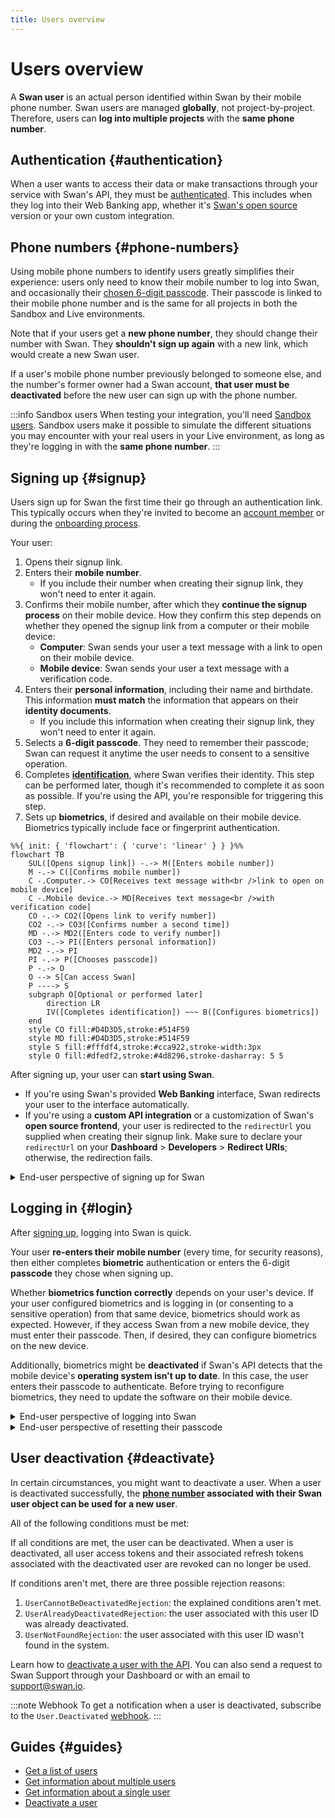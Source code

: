 ```yaml
---
title: Users overview
---
```


# Users overview

A **Swan user** is an actual person identified within Swan by their mobile phone number.
Swan users are managed **globally**, not project-by-project.
Therefore, users can **log into multiple projects** with the **same phone number**.

## Authentication {#authentication}

When a user wants to access their data or make transactions through your service with Swan's API, they must be [authenticated](../../developers/using-api/authentication/index.mdx).
This includes when they log into their Web Banking app, whether it's [Swan's open source](https://swan-io.github.io/swan-partner-frontend/getting-started/) version or your own custom integration.

## Phone numbers {#phone-numbers}

Using mobile phone numbers to identify users greatly simplifies their experience: users only need to know their mobile number to log into Swan, and occasionally their [chosen 6-digit passcode](#signup).
Their passcode is linked to their mobile phone number and is the same for all projects in both the Sandbox and Live environments.

Note that if your users get a **new phone number**, they should change their number with Swan.
They **shouldn't sign up again** with a new link, which would create a new Swan user.

If a user's mobile phone number previously belonged to someone else, and the number's former owner had a Swan account, **that user must be deactivated** before the new user can sign up with the phone number.

:::info Sandbox users
When testing your integration, you'll need [Sandbox users](../../developers/tools/sandbox-users.mdx).
Sandbox users make it possible to simulate the different situations you may encounter with your real users in your Live environment, as long as they're logging in with the **same phone number**.
:::

## Signing up {#signup}

Users sign up for Swan the first time their go through an authentication link.
This typically occurs when they're invited to become an [account member](../accounts/memberships/index.mdx) or during the [onboarding process](../onboarding/index.mdx).

Your user:

1. Opens their signup link.
1. Enters their **mobile number**.
   - If you include their number when creating their signup link, they won't need to enter it again.
1. Confirms their mobile number, after which they **continue the signup process** on their mobile device. How they confirm this step depends on whether they opened the signup link from a computer or their mobile device:
   - **Computer**: Swan sends your user a text message with a link to open on their mobile device.
   - **Mobile device**: Swan sends your user a text message with a verification code.
1. Enters their **personal information**, including their name and birthdate. This information **must match** the information that appears on their **identity documents**.
   - If you include this information when creating their signup link, they won't need to enter it again.
1. Selects a **6-digit passcode**. They need to remember their passcode; Swan can request it anytime the user needs to consent to a sensitive operation.
1. Completes [**identification**](./identifications/index.mdx), where Swan verifies their identity. This step can be performed later, though it's recommended to complete it as soon as possible. If you're using the API, you're responsible for triggering this step.
1. Sets up **biometrics**, if desired and available on their mobile device. Biometrics typically include face or fingerprint authentication.

```mermaid
%%{ init: { 'flowchart': { 'curve': 'linear' } } }%%
flowchart TB
    SUL([Opens signup link]) -.-> M([Enters mobile number])
    M -.-> C([Confirms mobile number])
    C -.Computer.-> CO[Receives text message with<br />link to open on mobile device]
    C -.Mobile device.-> MD[Receives text message<br />with verification code]
    CO -.-> CO2([Opens link to verify number])
    CO2 -.-> CO3([Confirms number a second time])
    MD -.-> MD2([Enters code to verify number])
    CO3 -.-> PI([Enters personal information])
    MD2 -.-> PI
    PI -.-> P([Chooses passcode])
    P -.-> O
    O --> S[Can access Swan]
    P ----> S
    subgraph O[Optional or performed later]
        direction LR
        IV([Completes identification]) ~~~ B([Configures biometrics])
    end
    style CO fill:#D4D3D5,stroke:#514F59
    style MD fill:#D4D3D5,stroke:#514F59
    style S fill:#fffdf4,stroke:#cca922,stroke-width:3px
    style O fill:#dfedf2,stroke:#4d8296,stroke-dasharray: 5 5
```

After signing up, your user can **start using Swan**.

- If you're using Swan's provided **Web Banking** interface, Swan redirects your user to the interface automatically.
- If you're using a **custom API integration** or a customization of Swan's **open source frontend**, your user is redirected to the `redirectUrl` you supplied when creating their signup link.
  Make sure to declare your `redirectUrl` on your **Dashboard** > **Developers** > **Redirect URIs**; otherwise, the redirection fails.

<details>
  <summary>End-user perspective of signing up for Swan</summary>
  <div>
    <iframe
      src="https://www.figma.com/embed?embed_host=share&url=https%3A%2F%2Fwww.figma.com%2Ffile%2F7K15ufXZK7Zgan770kkTmq%2FUser-flow-diagrams%3Ftype%3Ddesign%26node-id%3D1%253A947%26mode%3Ddesign%26t%3DoGQbGo0SuPiYeJMG-1"
      allowFullScreen
      style={{ width: "100%", height: 400 }}
    ></iframe>
  </div>
</details>

## Logging in {#login}

After [signing up](#signup), logging into Swan is quick.

Your user **re-enters their mobile number** (every time, for security reasons), then either completes **biometric** authentication or enters the 6-digit **passcode** they chose when signing up.

Whether **biometrics function correctly** depends on your user's device.
If your user configured biometrics and is logging in (or consenting to a sensitive operation) from that same device, biometrics should work as expected.
However, if they access Swan from a new mobile device, they must enter their passcode.
Then, if desired, they can configure biometrics on the new device.

Additionally, biometrics might be **deactivated** if Swan's API detects that the mobile device's **operating system isn't up to date**.
In this case, the user enters their passcode to authenticate.
Before trying to reconfigure biometrics, they need to update the software on their mobile device.

<details>
  <summary>End-user perspective of logging into Swan</summary>
  <div>
    <iframe
      src="https://www.figma.com/embed?embed_host=share&url=https%3A%2F%2Fwww.figma.com%2Ffile%2F7K15ufXZK7Zgan770kkTmq%2FUser-flow-diagrams%3Ftype%3Ddesign%26node-id%3D1%253A2069%26mode%3Ddesign%26t%3DoGQbGo0SuPiYeJMG-1"
      allowFullScreen
      style={{ width: "100%", height: 400 }}
    ></iframe>
  </div>
</details>

<details>
  <summary>End-user perspective of resetting their passcode</summary>
  <div>
    <iframe
      src="https://www.figma.com/embed?embed_host=share&url=https%3A%2F%2Fwww.figma.com%2Ffile%2F7K15ufXZK7Zgan770kkTmq%2FUser-flow-diagrams%3Ftype%3Ddesign%26node-id%3D526%253A3656%26mode%3Ddesign%26t%3DoGQbGo0SuPiYeJMG-1"
      allowFullScreen
      style={{ width: "100%", height: 400 }}
    ></iframe>
  </div>
</details>

## User deactivation {#deactivate}

In certain circumstances, you might want to deactivate a user.
When a user is deactivated successfully, the **[phone number](#phone-numbers) associated with their Swan user object can be used for a new user**.

All of the following conditions must be met:


<DeactivateRequirements />

If all conditions are met, the user can be deactivated.
When a user is deactivated, all user access tokens and their associated refresh tokens associated with the deactivated user are revoked can no longer be used.

If conditions aren't met, there are three possible rejection reasons:

1. `UserCannotBeDeactivatedRejection`: the explained conditions aren't met.
1. `UserAlreadyDeactivatedRejection`: the user associated with this user ID was already deactivated.
1. `UserNotFoundRejection`: the user associated with this user ID wasn't found in the system.

Learn how to [deactivate a user with the API](./overview/guide-deactivate.mdx).
You can also send a request to Swan Support through your Dashboard or with an email to support@swan.io.

:::note Webhook
To get a notification when a user is deactivated, subscribe to the `User.Deactivated` [webhook](../../developers/using-api/webhooks.mdx).
:::

## Guides {#guides}

- [Get a list of users](./overview/guide-get-list.mdx)
- [Get information about multiple users](./overview/guide-get-info-multiple.mdx)
- [Get information about a single user](./overview/guide-get-info-one.mdx)
- [Deactivate a user](./overview/guide-deactivate.mdx)
